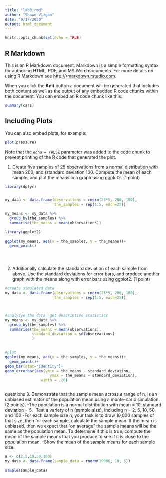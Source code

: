```yaml
---
title: "lab3.rmd"
author: "Shawn Vizgan"
date: "9/17/2020"
output: html_document
---
```


```r
knitr::opts_chunk$set(echo = TRUE)
```

## R Markdown

This is an R Markdown document. Markdown is a simple formatting syntax for authoring HTML, PDF, and MS Word documents. For more details on using R Markdown see <http://rmarkdown.rstudio.com>.

When you click the **Knit** button a document will be generated that includes both content as well as the output of any embedded R code chunks within the document. You can embed an R code chunk like this:

```r
summary(cars)
```

## Including Plots

You can also embed plots, for example:

```r
plot(pressure)
```

Note that the `echo = FALSE` parameter was added to the code chunk to prevent printing of the R code that generated the plot.


1) Create five samples of 25 observations from a normal distribution with mean 200, and )standard deviation 100. Compute the mean of each sample, and plot the means in a graph using ggplot2. (1 point)
```R
library(dplyr)  


my_data <- data.frame(observations = rnorm(25*5, 200, 100),
                      the_samples = rep(1:5, each=25))

my_means <- my_data %>%
  group_by(the_samples) %>%
  summarise(the_means = mean(observations))

library(ggplot2)
 
ggplot(my_means, aes(x = the_samples, y = the_means))+
  geom_point()





```
2) Additionally calculate the standard deviation of each sample from above. Use the standard deviations for error bars, and produce another graph with the means along with error bars using ggplot2. (1 point)
```r
  

#create simulated data
my_data <- data.frame(observations = rnorm(25*5, 200, 100),
                      the_samples = rep(1:5, each=25))



#analyzye the data, get descriptive statistics
my_means <- my_data %>%
  group_by(the_samples) %>%
  summarise(the_means = mean(observations),
            standard_deviation = sd(observations)
            )
    

#plot 
ggplot(my_means, aes(x = the_samples, y = the_means))+
  geom_point()+
geom_bar(stat="identity")+
geom_errorbar(aes(ymin = the_means - standard_deviation,
                    ymax = the_means + standard_deviation),
                width = .10)



```

questions 3. Demonstrate that the sample mean across a range of n, is an unbiased estimator of the population mean using a monte-carlo simulation. (2 points).
-The population is a normal distribution with mean = 10, standard deviation = 5.
-Test a variety of n (sample size), including n = 2, 5, 10, 50, and 100
-For each sample size n, your task is to draw 10,000 samples of that size, then for each sample, calculate the sample mean. If the mean is unbiased, then we expect that “on average” the sample means will be the same as the population mean. To determine if this is true, compute the mean of the sample means that you produce to see if it is close to the population mean.
-Show the mean of the sample means for each sample size.

```r
a <- c(2,5,10,50,100)
my_data <- data.frame(sample_data = rnorm(10000, 10, 5))
                    
sample(sample_data)





```